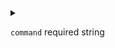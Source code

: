 
<details>
<summary>

`command` <span class="config-field-required">required</span> <span class="config-field-type">string</span> 

</summary>

Command is the command that should be executed. For example: 'echo 123'

</details>
